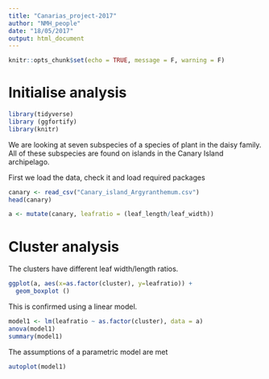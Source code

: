 ```yaml
---
title: "Canarias_project-2017"
author: "NMH_people"
date: "18/05/2017"
output: html_document
---
```


```r
knitr::opts_chunk$set(echo = TRUE, message = F, warning = F)
```

# Initialise analysis

```r
library(tidyverse)
library (ggfortify)
library(knitr)
```
We are looking at seven subspecies of a species of plant in the daisy family. All of these subspecies are found on islands in the Canary Island archipelago.

First we load the data, check it and load required packages

```r
canary <- read_csv("Canary_island_Argyranthemum.csv")
head(canary)


```

```r
a <- mutate(canary, leafratio = (leaf_length/leaf_width))

```


# Cluster analysis

The clusters have different leaf width/length ratios.

```r
ggplot(a, aes(x=as.factor(cluster), y=leafratio)) +
  geom_boxplot ()
```

This is confirmed using a linear model.

```r
model1 <- lm(leafratio ~ as.factor(cluster), data = a)
anova(model1)
summary(model1)
```

The assumptions of a parametric model are met

```r
autoplot(model1)
```

